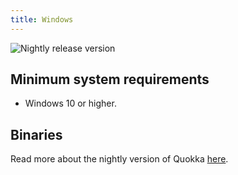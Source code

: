 ```yaml
---
title: Windows
---
```


![Nightly release version](https://img.shields.io/badge/dynamic/yaml?color=f7d28c&label=Nightly&query=%24.version&url=https%3A%2F%2Fraw.githubusercontent.com%2FLinwoodDev%2FQuokka%2Fnightly%2Fapp%2Fpubspec.yaml&style=for-the-badge)



## Minimum system requirements

* Windows 10 or higher.

## Binaries

<Tabs>
<TabItem label="Nightly">
  <CardGrid>
    <DownloadButton after="/downloads/post-windows" href="https://github.com/LinwoodDev/Quokka/releases/download/nightly/linwood-quokka-windows-setup-x86_64.exe" title="Setup"/>
    <DownloadButton after="/downloads/post-windows" href="https://github.com/LinwoodDev/Quokka/releases/download/nightly/linwood-quokka-windows-x86_64.zip" title="Portable"/>
    <DownloadButton after="/downloads/post-windows" href="https://github.com/LinwoodDev/Quokka/releases/download/nightly/linwood-quokka-server-windows-x86_64.zip" title="Server"/>
  </CardGrid>
</TabItem>
</Tabs>

Read more about the nightly version of Quokka [here](/community/nightly).
